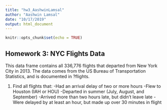 ```yaml
---
title: "hw3_AashwinLamsal"
author: "Aashwin Lamsal"
date: "10/17/2019"
output: html_document
---
```


```r
knitr::opts_chunk$set(echo = TRUE)
```

## Homework 3: NYC Flights Data
This data frame contains all 336,776 flights that departed from New York City in 2013. The data comes from the US Bureau of Transportation Statistics, and is documented in ?flights.

1) Find all flights that:
-Had an arrival delay of two or more hours
-Flew to Houston (IAH or HOU)
-Departed in summer (July, August, and September)
-Arrived more than two hours late, but didn’t leave late
-Were delayed by at least an hour, but made up over 30 minutes in flight



